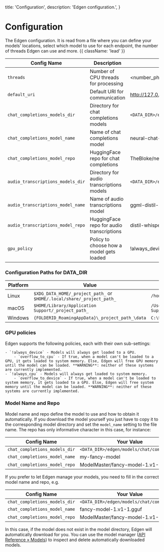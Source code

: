   title: 'Configuration',
  description: 'Edgen configuration.',
}

# Configuration
The Edgen configuration. It is read from a file where you can define your models' locations, select which model to use for each endpoint, the number of threads Edgen can use and more. {{ className: 'lead' }}

| Config Name                       | Description                                | Default Value                                    |
| --------------------------------- | ------------------------------------------ | ------------------------------------------------ |
| `threads`                         | Number of CPU threads for processing       | \<number_physical_cores\> -1                     |
| `default_uri`                     | Default URI for communication              | http://127.0.0.1:33322                           |
| `chat_completions_models_dir`     | Directory for chat completions models      | `<DATA_DIR>/edgen/models/chat/completions`       |
| `chat_completions_model_name`     | Name of chat completions model             | neural-chat-7b-v3-3.Q4_K_M.gguf                  |
| `chat_completions_model_repo`     | HuggingFace repo for chat completions      | TheBloke/neural-chat-7B-v3-3-GGUF                |
| `audio_transcriptions_models_dir` | Directory for audio transcriptions models  | `<DATA_DIR>/edgen/models/audio/transcriptions`   |
| `audio_transcriptions_model_name` | Name of audio transcriptions model         | ggml-distil-small.en.bin                         |
| `audio_transcriptions_model_repo` | HuggingFace repo for audio transcriptions  | distil-whisper/distil-small.en                   |
| `gpu_policy`                      | Policy to choose how a model gets loaded   | !always_device                                   |

### Configuration Paths for DATA_DIR

| Platform | Value                                                             | Example                                           |
| -------- | ----------------------------------------------------------------- | ------------------------------------------------- |
| Linux    | `$XDG_DATA_HOME/_project_path_` or `$HOME/.local/share/_project_path_` | `/home/Alex/.local/share/edgen`                 |
| macOS    | `$HOME/Library/Application Support/_project_path_`               | `/Users/Alex/Library/Application Support/com.EdgenAI.Edgen`    |
| Windows  | `{FOLDERID_RoamingAppData}\_project_path_\data`                   | `C:\Users\Alex\AppData\Roaming\EdgenAI\Edgen\data` |

### GPU policies

Edgen supports the following policies, each with their own sub-settings:

    - `!always_device` - Models will always get loaded to a GPU.
        - `overflow_to_cpu` - If true, when a model can't be loaded to a GPU, it gets loaded to system memory. Else, Edgen will free GPU memory until the model can be loaded. **WARNING**: neither of these systems are currently implemented.
    - `!always_cpu` - Models will always get loaded to system memory.
        - `overflow_to_device` - If true, when a model can't be loaded to system memory, it gets loaded to a GPU. Else, Edgen will free system memory until the model can be loaded. **WARNING**: neither of these systems are currently implemented.

### Model Name and Repo

Model name and repo define the model to use and how to obtain it automatically. If you download the model yourself you just have to copy it to the corresponding model directory and set the `model_name` setting to the file name. The repo has only informative character in this case, for instance:

| Config Name                       | Your Value                                 |
| --------------------------------- | ------------------------------------------ |
| `chat_completions_models_dir`     | `<DATA_DIR>/edgen/models/chat/completions` |
| `chat_completions_model_name`     | my-fancy-model                             |
| `chat_completions_model_repo`     | ModelMaster/fancy-model-1.v1-1.GGUF        |

If you prefer to let Edgen manage your models, you need to fill in the correct model name and repo, e.g.

| Config Name                       | Your Value                                 |
| --------------------------------- | ------------------------------------------ |
| `chat_completions_models_dir`     | `<DATA_DIR>/edgen/models/chat/completions` |
| `chat_completions_model_name`     | fancy-model-1.v1-1.gguf                    |
| `chat_completions_model_repo`     | ModelMaster/fancy-model-1.v1-1.GGUF        |

In this case, if the model does not exist in the model directory, Edgen will automatically download for you. You can use the model manager ([API Reference &raquo; Models](/api-reference/models)) to inspect and delete automatically downloaded models. 
 
